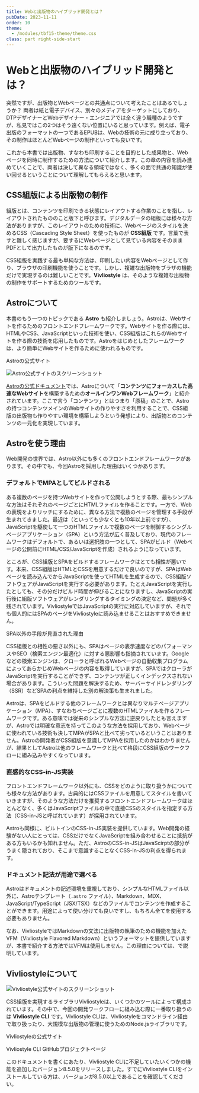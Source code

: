 ```yaml
---
title: Webと出版物のハイブリッド開発とは？
pubDate: 2023-11-11
order: 10
theme:
  - /modules/tbf15-theme/theme.css
class: part right-side-start
---
```



# Webと出版物のハイブリッド開発とは？

突然ですが、出版物とWebページとの共通点について考えたことはあるでしょうか？ 両者は紙と電子デバイス、別々のメディアをターゲットにしており、DTPデザイナーとWebデザイナー・エンジニアでは全く違う職種のようですが、私見ではこの2つはそう遠くない位置にいると思っています。例えば、電子出版のフォーマットの一つであるEPUBは、Webの技術の元に成り立っており、その制作はほとんどWebページの制作といっても良いです。

これから本書では出版物、すなわち印刷することを目的とした成果物と、Webページを同時に制作するための方法について紹介します。この章の内容を読み進めていくことで、両者は決して異なる領域ではなく、多くの面で共通の知識が使い回せるということについて理解してもらえると思います。

## CSS組版による出版物の制作

組版とは、コンテンツを印刷できる状態にレイアウトする作業のことを指し、レイアウトされたもののこと版下と呼びます。デジタルデータの組版には様々な方法がありますが、このレイアウトのための技術に、Webページのスタイルを決めるCSS（Cascading Style Sheet）を使ったものが **CSS組版** です。言葉で表すと難しく感じますが、要するにWebページとして見ている内容をそのままPDFとして出力したものが版下になるのです。

CSS組版を実践する最も単純な方法は、印刷したい内容をWebページとして作り、ブラウザの印刷機能を使うことです。しかし、複雑な出版物をブラザの機能だけで実現するのは難しいことです。**Vivliostyle** は、そのような複雑な出版物の制作をサポートするためのツールです。

## Astroについて

本書のもう一つのトピックである **Astro** も紹介しましょう。Astroは、Webサイトを作るためのフロントエンドフレームワークです。Webサイトを作る際には、HTMLやCSS、JavaScriptといった技術を使い、CSS組版はこれらのWebサイトを作る際の技術を応用したものです。Astroをはじめとしたフレームワークは、より簡単にWebサイトを作るために使われるものです。

<URL href="https://astro.build/">Astroの公式サイト</URL>

![Astro公式サイトのスクリーンショット](/pages/articles/tbf15/10_a-screenshot-of-astro-homepage.png)

[Astroの公式ドキュメント](https://docs.astro.build/ja/getting-started/)では、Astroについて「**コンテンツにフォーカスした高速なWebサイト**を構築するための**オールインワンWebフレームワーク**」と紹介されています。ここで言う「コンテンツ」とはつまり「原稿」のことで、Astroの持つコンテンツメインのWebサイトの作りやすさを利用することで、CSS組版の出版物も作りやすい環境を構築しようという発想により、出版物とのコンテンツの一元化を実現しています。

## Astroを使う理由

Web開発の世界では、Astro以外にも多くのフロントエンドフレームワークがあります。その中でも、今回Astroを採用した理由はいくつかあります。

### デフォルトでMPAとしてビルドされる

ある複数のページを持つWebサイトを作って公開しようとする際、最もシンプルな方法はそれぞれのページごとにHTMLファイルを作ることです。一方で、Webの表現をよりリッチにするために、異なる方法で複数のページを管理する手段が生まれてきました。最近は（といっても少なくとも10年以上前ですが）、JavaScriptを駆使して一つのHTMLファイルで複数のページを制御するシングルページアプリケーション（SPA）という方法が広く普及しており、現代のフレームワークはデフォルトで、あるいは選択肢の一つとして、SPAがビルド（Webページの公開前にHTML/CSS/JavaScriptを作成）されるようになっています。

ところが、CSS組版とSPAをビルドするフレームワークはとても相性が悪いです。本来、CSS組版はHTMLとCSSを用意するだけで良いのですが、SPAはWebページを読み込んでからJavaScriptを使ってHTMLを生成するので、CSS組版ソフトウェアがJavaScriptを実行する必要があります。たとえJavaScriptを実行したとしても、その分だけビルド時間が伸びることになりますし、JavaScriptの実行後に組版ソフトウェアがレンダリングするタイミングの決定など、問題が多く残されています。VivliostyleではJavaScriptの実行に対応していますが、それでも個人的にはSPAのページをVivliostyleに読み込ませることはおすすめできません。

<Column>

<span slot="title">SPA以外の手段が見直された理由</span>

CSS組版との相性の悪さ以外にも、SPAはページの表示速度などのパフォーマンスやSEO（検索エンジン最適化）に対する悪影響も指摘されています。Googleなどの検索エンジンは、クローラと呼ばれるWebページの自動収集プログラムによってあらかじめWebページの内容を取得していますが、SPAではクローラがJavaScriptを実行することができず、コンテンツが正しくインデックスされない場合があります。こういった問題を解決するため、サーバーサイドレンダリング（SSR）などSPAの利点を維持した別の解決策も生まれました。

</Column>

Astroは、SPAをビルドする他のフレームワークとは異なりマルチページアプリケーション（MPA）、すなわちページごとに複数のHTMLファイルを作るフレームワークです。ある意味では従来のシンプルな方法に逆戻りしたとも言えますが、Astroでは明確な意志を持ってこのような方法を採用しており、Webページに使われている技術も決してMPAがSPAと比べて劣っているということはありません。Astroの開発者がCSS組版を意識してMPAを採用したのかはわかりませんが、結果としてAstroは他のフレームワークと比べて格段にCSS組版のワークフローに組み込みやすくなっています。

### 直感的なCSS-in-JS実装

フロントエンドフレームワーク以外にも、CSSをどのように取り扱うかについても様々な方法があります。古典的にはCSSファイルを用意してスタイルを書いていきますが、そのような方法だけを推奨するフロントエンドフレームワークはほとんどなく、多くはJavaScriptファイルの中で直接CSSのスタイルを指定する方法（CSS-in-JSと呼ばれています）が採用されています。

Astroも同様に、ビルトインのCSS-in-JS実装を提供しています。Web開発の経験がない人にとっては、CSSだけでなくJavaScriptを組み合わせることに抵抗がある方もいるかも知れません。ただ、AstroのCSS-in-JSはJavaScirptの部分がうまく隠されており、そこまで意識することなくCSS-in-JSの利点を得られます。

### ドキュメント記法が用途で選べる

Astroはドキュメントの記述環境を重視しており、シンプルなHTMLファイル以外に、Astroテンプレート（`.astro` ファイル）、Markdown、MDX、JavaScript/TypeScript（JSX/TSX）などのファイルでコンテンツを作成することができます。用途によって使い分けても良いですし、もちろん全てを使用する必要もありません。

なお、VivliostyleではMarkdownの文法に出版物の執筆のための機能を加えたVFM（Vivliostyle Flavored Markdown）というフォーマットを提供していますが、本書で紹介する方法ではVFMは使用しません。この理由については、<Anchor article="tbf15/30_原稿を書く" secTitle="MDXで執筆する" />で説明しています。

## Vivliostyleについて

![Vivliostyle公式サイトのスクリーンショット](/pages/articles/tbf15/10_a-screenshot-of-vivliostyle-homepage.png)

CSS組版を実現するライブラリVivliostyleは、いくつかのツールによって構成されています。その中で、今回の開発ワークフローに組み込む際に一番取り扱うのは **Vivliostyle CLI** です。Vivliostyle CLIは、Vivliostyleをコマンドライン経由で取り扱ったり、大規模な出版物の管理に使うためのNode.jsライブラリです。

<URL href="https://vivliostyle.org/ja/">Vivliostyleの公式サイト</URL>

<URL href="https://github.com/vivliostyle/vivliostyle-cli">Vivliostyle CLI GitHubプロジェクトページ</URL>

このドキュメントを書くにあたり、Vivliostyle CLIに不足していたいくつかの機能を追加したバージョン8.5.0をリリースしました。すでにVivliostyle CLIをインストールしている方は、バージョンが8.5.0以上であることを確認してください。

<style>{`
p > img {
  max-inline-size: 80%;
}
`}</style>
